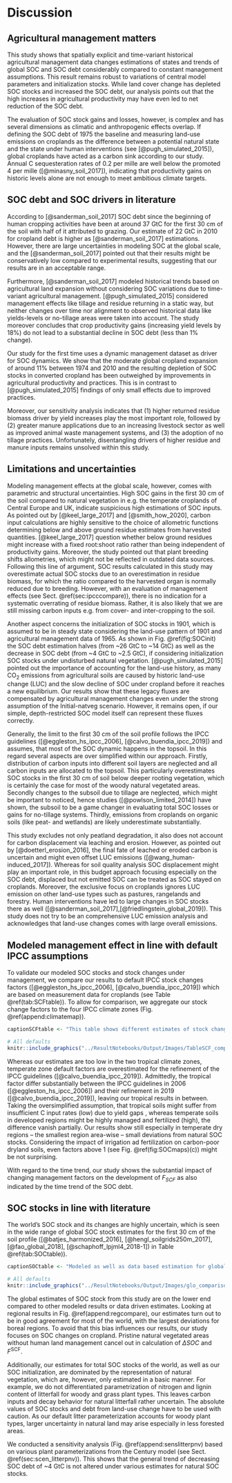 # Discussion

## Agricultural management matters

This study shows that spatially explicit and time-variant historical agricultural management data changes estimations of states and trends of global SOC and SOC debt considerably compared to constant management assumptions. This result remains robust to variations of central model parameters and initialization stocks. While land cover change has depleted SOC stocks and increased the SOC debt, our analysis points out that the high increases in agricultural productivity may have even led to net reduction of the SOC debt.

The evaluation of SOC stock gains and losses, however, is complex and has several dimensions as climatic and anthropogenic effects overlap. If defining the SOC debt of 1975 the baseline and measuring land-use emissions on croplands as the difference between a potential natural state and the state under human interventions (see [@pugh_simulated_2015]), global croplands have acted as a carbon sink according to our study. Annual C sequesteration rates of 0.2 per mille are well below the promoted 4 per mille ([@minasny_soil_2017]), indicating that productivity gains on historic levels alone are not enough to meet ambitious climate targets. 

## SOC debt and SOC drivers in literature

According to [@sanderman_soil_2017] SOC debt since the beginning of human cropping activities have been at around 37 GtC for the first 30 cm of the soil with half of it attributed to grazing. Our estimate of 22 GtC in 2010 for cropland debt is higher as [@sanderman_soil_2017] estimations. However, there are large uncertainties in modeling SOC at the global scale, and the [@sanderman_soil_2017] pointed out that their results might be conservatively low compared to experimental results, suggesting that our results are in an acceptable range.

Furthermore, [@sanderman_soil_2017] modeled historical trends based on agricultural land expansion without considering SOC variations due to time-variant agricultural management. [@pugh_simulated_2015] considered management effects like tillage and residue returning in a static way, but neither changes over time nor alignment to observed historical data like yields-levels or no-tillage areas were taken into account. The study moreover concludes that crop productivity gains (increasing yield levels by 18%) do not lead to a substantial decline in SOC debt (less than 1% change).

Our study for the first time uses a dynamic management dataset as driver for SOC dynamics. We show that the moderate global cropland expansion of around 11% between 1974 and 2010 and the resulting depletion of SOC stocks in converted cropland has been outweighed by improvements in agricultural productivity and practices. This is in contrast to [@pugh_simulated_2015] findings of only small effects due to improved practices.

Moreover, our sensitivity analysis indicates that (1) higher returned residue biomass driver by yield increases play the most important role, followed by (2) greater manure applications due to an increasing livestock sector as well as improved animal waste management systems, and (3) the adoption of no tillage practices. Unfortunately, disentangling drivers of higher residue and manure inputs remains unsolved within this study.

## Limitations and uncertainties

Modeling management effects at the global scale, however, comes with parametric and structural uncertainties. High SOC gains in the first 30 cm of the soil compared to natural vegetation in e.g. the temperate croplands of Central Europe and UK, indicate suspicious high estimations of SOC inputs. As pointed out by [@keel_large_2017] and [@smith_how_2020], carbon input calculations are highly sensitive to the choice of allometric functions determining below and above ground residue estimates from harvested quantities. [@keel_large_2017] question whether below ground residues might increase with a fixed root:shoot ratio rather than being independent of productivity gains. Moreover, the study pointed out that plant breeding shifts allometries, which might not be reflected in outdated data sources. Following this line of argument, SOC results calculated in this study may overestimate actual SOC stocks due to an overestimation in residue biomass, for which the ratio compared to the harvested organ is normally reduced due to breeding. However, with an evaluation of management effects (see Sect. \@ref(sec:ipcccompare)), there is no indication for a systematic overrating of residue biomass. Rather, it is also likely that we are still missing carbon inputs e.g. from cover- and inter-cropping to the soil.

Another aspect concerns the initialization of SOC stocks in 1901, which is assumed to be in steady state considering the land-use pattern of 1901 and agricultural management data of 1965. As shown in Fig. \@ref(fig:SOCinit) the SOC debt estimation halves (from ~26 GtC to ~14 GtC) as well as the decrease in SOC debt (from ~4 GtC to ~2.5 GtC), if considering initialization SOC stocks under undisturbed natural vegetation. [@pugh_simulated_2015] pointed out the importance of accounting for the land-use history, as many CO~2~ emissions from agricultural soils are caused by historic land-use change (LUC) and the slow decline of SOC under cropland before it reaches a new equilibrium. Our results show that these legacy fluxes are compensated by agricultural management changes even under the strong assumption of the Initial-natveg scenario. However, it remains open, if our simple, depth-restricted SOC model itself can represent these fluxes correctly. 

Generally, the limit to the first 30 cm of the soil profile follows the IPCC guidelines ([@eggleston_hs_ipcc_2006], [@calvo_buendia_ipcc_2019]) and assumes, that most of the SOC dynamic happens in the topsoil. In this regard several aspects are over simplified within our approach. Firstly, distribution of carbon inputs into different soil layers are neglected and all carbon inputs are allocated to the topsoil. This particularly overestimates SOC stocks in the first 30 cm of soil below deeper rooting vegetation, which is certainly the case for most of the woody natural vegetated areas. Secondly changes to the subsoil due to tillage are neglected, which might be important to noticed, hence studies ([@powlson_limited_2014]) have shown, the subsoil to be a game changer in evaluating total SOC losses or gains for no-tillage systems. Thirdly, emissions from croplands on organic soils (like peat- and wetlands) are likely underestimate substantially. 

This study excludes not only peatland degradation, it also does not account for carbon displacement via leaching and erosion. However, as pointed out by [@doetterl_erosion_2016], the final fate of leached or eroded carbon is uncertain and might even offset LUC emissions ([@wang_human-induced_2017]). Whereas for soil quality analysis SOC displacement might play an important role, in this budget approach focusing especially on the SOC debt, displaced but not emitted SOC can be treated as SOC stayed on croplands.
Moreover, the exclusive focus on croplands ignores LUC emission on other land-use types such as pastures, rangelands and forestry. Human interventions have led to large changes in SOC stocks there as well ([@sanderman_soil_2017],[@friedlingstein_global_2019]). This study does not try to be an comprehensive LUC emission analysis and acknowledges that land-use changes comes with large overall emissions.

## Modeled management effect in line with default IPCC assumptions {#sec:ipcccompare}

To validate our modeled SOC stocks and stock changes under management, we compare our results to default IPCC stock changes factors ([@eggleston_hs_ipcc_2006], [@calvo_buendia_ipcc_2019]) which are based on measurement data for croplands (see Table \@ref(tab:SCFtable)). To allow for comparison, we aggregate our stock change factors to the four IPCC climate zones (Fig. \@ref(append:climatemap)).

```r
captionSCFtable <- "This table shows different estimates of stock change factors $F_{SCF}$, defined as the SOC stock of managed croplands relative to the counterfactual SOC stock under natural vegetation. We compare average values for four IPCC climate zone classifications. IPCC2006 and IPCC2019 default factors (medium input) as well as altered factors for low and high input of organic matter without any other subsystem consideration (see Table 5.5 in [@eggleston_hs_ipcc_2006], [@calvo_buendia_ipcc_2019] are compared to 1990 and 2010 results for historic input levels of this study."
```

```r
# All defaults
knitr::include_graphics("../ResultNotebooks/Output/Images/TableSCF_comparison.png")
```

Whereas our estimates are too low in the two tropical climate zones, temperate zone default factors are overestimated for the refinement of the IPCC guidelines ([@calvo_buendia_ipcc_2019]). Admittedly, the tropical factor differ substantially between the IPCC guidelines in 2006 ([@eggleston_hs_ipcc_2006]) and their refinement in 2019 ([@calvo_buendia_ipcc_2019]), leaving our tropical results in between.
Taking the oversimplified assumption, that tropical soils might suffer from insufficient C input rates (low) due to yield gaps , whereas temperate soils in developed regions might be highly managed and fertilized (high), the difference vanish partially. Our results show still especially in temperate dry regions -- the smallest region area-wise -- small deviations from natural SOC stocks. Considering the impact of irrigation ad fertilization on carbon-poor dryland soils, even factors above 1 (see Fig. \@ref(fig:SOCmaps)(c)) might be not surprising. 

With regard to the time trend, our study shows the substantial impact of changing management factors on the development of $F_{SCF}$ as also indicated by the time trend of the SOC debt.

## SOC stocks in line with literature

The world's SOC stock and its changes are highly uncertain, which is seen in the wide range of global SOC stock estimates for the first 30 cm of the soil profile ([@batjes_harmonized_2016], [@hengl_soilgrids250m_2017], [@fao_global_2018], [@schaphoff_lpjml4_2018-1]) in Table \@ref(tab:SOCtable)).

```r
captionSOCtable <- "Modeled as well as data based estimation for global SOC stock in GtC for the first 30 cm of soil aggregated over all land area. Note that SoilGrids, GSOC and WISE do not consider land-use as well as changes over time and rely on soil profile data gather over a long period of time. This makes it hard to pinpoint a specific year for these SOC estimations. In this context they will be compared to modeled data from LPJmL4 for potential natural vegetation and this study for the year 2010."
```

```r
# All defaults
knitr::include_graphics("../ResultNotebooks/Output/Images/glo_comparisonfigure.png")
```

The global estimates of SOC stock from this study are on the lower end compared to other modeled results or data driven estimates. Looking at regional results in Fig. \@ref(append:regcompare), our estimates turn out to be in good agreement for most of the world, with the largest deviations for boreal regions. To avoid that this bias influences our results, our study focuses on SOC changes on cropland. Pristine natural vegetated areas without human land management cancel out in calculation of $\Delta SOC$ and $F^\mathrm{SCF}$.

Additionally, our estimates for total SOC stocks of the world, as well as our SOC initialization, are dominated by the representation of natural vegetation, which are, however, only estimated in a basic manner. For example, we do not differentiated parametrization of nitrogen and lignin content of litterfall for woody and grass plant types. This leaves carbon inputs and decay behavior for natural litterfall rather uncertain. The absolute values of SOC stocks and debt from land-use change have to be used with caution. As our default litter parameterization accounts for woody plant types, larger uncertainty in natural land may arise especially in less forested areas.

We conducted a sensitivity analysis (Fig. \@ref(append:senslitterpnv) based on various plant parameterizations from the Century model (see Sect. \@ref(sec:scen_litterpnv)). This shows that the general trend of decreasing SOC debt of ~4 GtC is not altered under various estimates for natural SOC stocks.
